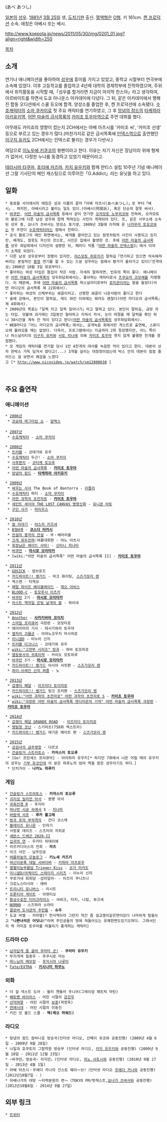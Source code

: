 {{{+1 阿部敦}}} (あべ あつし) 

[[일본]]의 [[성우]]. [[1981년]] [[3월 25일]] 생, [[도치기]]현 출신. [[혈액형]]은 [[O형]]. 키 161cm. [[켄 프로덕션]] 소속. 애칭은 아베시 또는 베시.

http://www.koepota.jp/news/2011/05/30/img/0201_01.jpg?align=right&width=250

[[목차]]

== 소개 ==
연기나 애니메이션을 좋아하여 [[성우]]에 흥미를 가지고 있었고, 중학교 시절부터 연극부에 소속해 있었다. 이후 고등학교를 졸업하고 4년제 대학의 경제학부에 진학하였으며, 주위에서 취직활동을 시작할 때,「성우를 할거라면 지금이 마지막 찬스야」라고 생각하여, 아르바이트를 하면서 도쿄 아나운스 아카데미에 다녔다.
그 뒤, 같은 아카데미에서 행해진 합동 오디션에서 스쿨 듀오에 합격. 양성소를 졸업한 후, 켄 프로덕션에 소속됐다.
[[수호캐릭터]]의 [[소마 쿠카이]]로 첫 주요 캐릭터를 연기하였고, 그 후 [[망념의 잠드]]의 [[타케하라 아키유키]]역, [[어떤 마술의 금서목록]]의 [[카미조 토우마]]역으로 주연 데뷔를 했다.

아무래도 카미죠의 영향이 컸는지 2CH에서는 아베 아츠시를 '카미조 씨', '카미조 선생' 등으로 부르고 있는 경우가 많다.(마찬가지로 같은 금서목록에 [[인덱스]]역으로 출연했던 [[이구치 유카]]도 2CH에서는 인덱스로 불리는 경우가 다반사.)

여담으로 [[이노우에 키쿠코]]의 왕팬이라고 한다. 이유는 자기 자신은 장남이라 위에 형제가 없어서, 다정한 누나를 동경하고 있었기 때문이라고.

[[테라시마 타쿠마]], [[호리에 카즈마]], [[카지 유우키]]와 함께 란티스 설립 10주년 기념 애니메이션 그랄 기사단의 메인 캐스팅으로 이루어진「G.Addict」라는 유닛을 하고 있다.

== 일화 ==
 * 동료들 사이에서의 애칭은 성과 이름의 끝자「아베 아츠시(あべあつし)」로 부터「베시」. 하지만, 아베시라고 불리는 일도 있다.(아베시(阿部氏), 혹은 단순히 잘못 써서).
 * [[바쿠만]], [[어떤 마술의 금서목록]] 등에서 같이 연기한 [[오카모토 노부히코]]와 친하여, 오카모토의 블로그에 다른 남성 성우와 함께 찍혀있는 사진이 게재되어 있다. 또, 같은 사무소에 소속된 성우 중, 요나가 츠바사는 양성소 동기생, 2009년 3월에 이적해 온 [[나카무라 토모코]]와는 첫 주연이 [[수호캐릭터]]라는 점에서 친하다.
 * 공식 블로그의 메인 화면에서는, 베개를 끌어안고 있는 잠옷차림의 사진이 사용되고 있지만, 베개도, 잠옷도 자신의 것으로, 사진은 집에서 촬영한 것. 후에 [[어떤 마술의 금서목록]] 성우 좌담회에서 디자인의 설명한 뒤, 패러디 작품『[[어떤 마술의 인덱스땅]]2』에서 이야기 소재로 되었다.
 * 다른 남성 성우로부터 정평이 있지만, [[야스모토 히로키]]가 말하길「연기하고 있으면 익숙해져버리는 본질적인 [[동정]] 연기를 할 수 있는 드문 성우라는 점에서 평가가 올라가고 있다(『전격대상』2008년 10월 3일 회로부터).
 * 좋아하는 여성 타입은 몸집이 작은 사람. 자세히 말하자면, 빈유의 쪽이 좋다. 애니메이션 [[어떤 마술의 금서목록]]의 성우좌담회에서는, 좋아하는 캐릭터로서 [[츠쿠요미 코모에]]를 지명했다. 이 때문에, 후에 [[어떤 마술의 금서목록]] 퍼스널리티로부터 [[로리콘]]이라는 말을 들었다(어떤 라디오의 금서목록 제 22회에서).
 * 좋아하는 여성의 신체부위는 쇄골이라고. 선명한 쇄골이 나온사람이 좋다고 한다
 * 술에 강해서, 본인이 말하길, 레드 와인 이외에는 뭐라도 괜찮다(어떤 라디오의 금서목록』제 4회에서).
 * 2009년의 목표는「일찍 자고 일찍 일어나기」라고 말하고 있다. 본인이 말하길, 금방 자는 타입. 덧붙여 과거에는 3일동안 철야하고 지쳐서 자서, 눈이 떠졌을 때 달력을 확인 하니 30시간을 계속 잔 적이 있다고 한다([[어떤 마술의 금서목록]]의 성우좌담회에서).
 * WEB라디오『어느 라디오의 금서목록』에서는, 공개녹음 회에서만 게스트로 출연해, 스튜디오에 불려갔을 때는 없었다. 더욱이, 프로그램에서는 지금까지 2회 등장했지만, 어느 쪽이나 퍼스널리티의 [[이구치 유카]]와 [[사토 리나]]에 의해 [[카미조 토우마]] 못지 않게 불행한 전개를 경험했다.
 * 모 게임의 캐릭터를 연기할 당시 1만 4천개의 대사를 녹음한 적이 있다고 한다. 대본이 상자 한박스 가득 담겨서 왔다고(...) 3개월 걸리는 대장정이었는데 박스 안의 대본이 점점 줄어드는 걸 보면서 쾌감을 느꼈다고 [* http://www.nicovideo.jp/watch/sm12800638 ]
　
== 주요 출연작 ==
=== 애니메이션 ===
 * [[2006년]]
  * [[코요테 래그타임 쇼]] - [[알렉스]]
 
 * [[2007년]]
  * [[수호캐릭터]] - [[소마 쿠카이]]

 * [[2008년]]
  * [[트러블]] - 코테가와 유우
  * [[수호캐릭터]] 두근! - [[소마 쿠카이]]
  * [[사후편지]] - [[코타케 토오루]]
  * [[어떤 마술의 금서목록]] - '''[[카미조 토우마]]'''
  * [[망념의 잠드]] - '''[[타케하라 아키유키]]'''

 * [[2009년]]
  * [[싸우는 사서]] The Book of Bantorra - [[리즐리]]
  * [[수호캐릭터]] 파티 - [[소마 쿠카이]]
  * [[어떤 과학의 초전자포]] - '''[[카미조 토우마]]'''
  * [[세인트 세이야 THE LOST CANVAS 명왕신화]] - [[유니콘 야토]]
  * [[구인 사가]] - [[마리우스]]

 * [[2010년]]
  * [[칼 이야기]] - [[야스리 카즈네]]
  * [[B형H계]] - '''[[코스다 타카시]]'''
  * [[전설의 용자의 전설]] - 무・베라리올
  * [[크게 휘두르며]]:여름대회편 - 야노 아츠시
  * [[회장님은 메이드 사마!]] - [[신타니 히나타]]
  * [[바쿠만]] - '''[[마시로 모리타카]]'''
  * [wiki:"어떤 마술의 금서목록" 어떤 마술의 금서목록 II] - '''[[카미조 토우마]]'''

 * [[2011년]]
  * [[GOSICK]] - 암브로즈
  * [[카드파이트!! 뱅가드]] - 마크 화이팅, [[스즈가모리 렌]]
  * 엑스맨 - 타케오
  * [[메탈 파이트 베이블레이드]] - [[제오 아비스]]
  * [[BLOOD-C]] - [[토모후사 이츠키]]
  * [[바쿠만]] 2기 - '''[[마시로 모리타카]]'''
  * [[라스트 엑자일 은빛 날개의 팜]] - 하이네

 * [[2012년]]
  * [[Another]] - '''[[사카키바라 코이치]]'''
  * [[스마일 프리큐어]] 극장판 - 모모타로
  * 에어리어의 기사 - 테시가와라 토우야
  * [[옆자리 괴물군]] - 아야노코우지 마사히로
  * [[이니셜D]] - 이누이 신지
  * [[트러블 다크니스]] - 코테가와 유우
  * [[wiki:"고전부 시리즈" 빙과]] - 하바 토모히로
  * [[열등용사의 귀축미학]] - 카이도 모토하루
  * [[바쿠만]] 3기 - '''[[마시로 모리타카]]'''
  * [[카드파이트!! 뱅가드]] 아시아 서킷편 - [[스즈가모리 렌]]
  * [[파이-브레인 신의 퍼즐]] - 노

 * [[2013년]]
  * [[겁쟁이 페달]] - [[이즈미다 토이치로]] 
  * [[카드파이트!! 뱅가드]] 링크 조커편 - [[스즈가모리 렌]]
  * [[wiki:"어떤 과학의 초전자포" 어떤 과학의 초전자포 S]] - '''[[카미조 토우마]]'''
  * [[wiki:"극장판 어떤 마술의 금서목록 엔디미온의 기적" 어떤 마술의 금서목록 극장판]] - '''[[카미조 토우마]]'''

 * [[2014년]]
  * [[겁쟁이 페달|겁쟁이 페달 GRANDE ROAD]]  - [[이즈미다 토이치로]]
  * [[명탐정 코난]] - 스기마츠(758화 엑스트라)
  * [[카드파이트!! 뱅가드]] 레기온 메이트 편 - [[스즈가모리 렌]]

 * [[2015년]]
  * [[성검사의 금주영창]] - 다르코
  * [[건슬링거 스트라토스]] - '''카자스미 토오루'''
  * [Go! 프린세스 프리큐어] - 아이하라 유우키[* 하지만 7화에서 나온 어릴 때의 유우키의 성우는 [[기부 유코]]인데 이 분은 하루노의 엄마 역을 맡은 성우이기도 하다.]
  * 단치가이 - '''나카노 하루키'''

=== 게임 ===
 * [[건슬링거 스트라토스]] - '''카자스미 토오루'''
 * [[괴리성 밀리언 아서]] - 용병 아서 
 * [[귀축안경 R]] - 후지타
 * [[머나먼 시공 속에서]] 5 - [[치나미]]
 * [[바람색 서프]] - '''루카 폴고레'''
 * [[방과 후의 부적격자]] - 칸다 코스케
 * [[블레이즈 유니온]] - 인자기
 * 사랑꽃 데이즈 - 스즈미야 치히로
 * [[세븐스 드래곤 2020-II]]
 * [[십귀의 연]] - 우키타 히데이에
 * 아르카디아스의 전희 - '''라츠'''
 * 아크 사인 - 남주인공
 * [[여름하늘의 모놀로그]] - '''키노세 카즈키'''
 * [[여신이문록 데빌 서바이버]] - [[키하라 아츠로우]]
 * [[열혈이능부활담 Trigger Kiss]] - [[코가 미카도]]
 * [[이니셜D/아케이드 스테이지 시리즈]] - 이누이 신지
 * 쿠로가네 회희담 -섬야일야- - 이즈미 쿠니츠나
 * 크로노스타시아 - 에바
 * [[트리니티 유니버스]] - 리시트
 * [[프론티어 게이트]] - 아렛티오
 * [[환상수호전 티어크라이스]] - 샤뱌크, 타지, 나킬, 뷰크세
 * [[NORN9]] - 스즈하라 소라타
 * [[클로버 도서관의 주민들]] - '''슈우'''
 * 도쿄 바벨 - 카마엘[* 천사역이라 그런지 약간 좀 설교쟁이같은면이있다 나마하게 탈을쓰고 '''"나쁜녀석은 어딧냐!"'''라며 주인공들의 방에 쳐들어오는 유쾌한면도있기도하다. 그래서인지 딱 카미죠 토우마를 떠올리기 좋게하는 캐릭터]
=== 드라마 CD ===
 * [[남자답게 좀 굴어 쿠라타 군!]] - '''쿠라타 유우키'''
 * 무지개색 칠중주 - 후쿠시로 마논
 * [[하느님의 메모장]] - [[후지시마 나루미]]
 * [[Fate/EXTRA]] - '''[[키시나미 하쿠노]]'''

=== 외화 ===
 * 더 걸 넥스트 도어 - 윌리 챈들러 주니어(그레이엄 패트릭 마틴)
 * [[베토벤 바이러스]] - 어린 시절의 [[강건우]]
 * [[선덕여왕(드라마)|선덕여왕]] - 어린 시절의 [[보종]](곽정욱)
 * [[연애시대]] - 어린 시절의 이동진
 * 키킨 잇 올드 스쿨 - '''잭(레오 하워드)'''

=== 라디오 ===
 * 망념의 잠드 잠바니호 방송국(인터넷 라디오, 산페이 유코와 공동진행) (2009년 4월 6일 - 2009년 9월 28일)
 * 나일과 호쿠토의 그랄학원 방송부 (인터넷 라디오, [[카지 유우키]]와 공동진행) (2009년 9월 18일 - 2011년 12월 23일)
 * ~바쿠만。방송국~ 라지만。(인터넷 라디오, [[히노 사토시]]와 공동진행) (2010년 9월 27일 - 2013년 4월 1일)
 * 아베 아츠시・우에다 카나의 건스토 웨이～브!（인터넷 라디오 [[우에다 카나]]와 공동진행)(2012년10월7일 - ）
 * 아베나가의 야망 ～타력본원의 변～（TOKYO FM/팟캐스트,[[요나가 츠바사]]와 공동진행)(2012년10월6일 - 2014년 9월 27일）

== 외부 링크 ==
 * [https://twitter.com/abe_atsuize 트위터]
